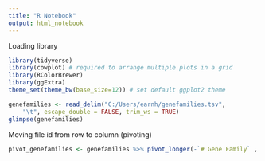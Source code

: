 ---
title: "R Notebook"
output: html_notebook
---

Loading library
```{r}
library(tidyverse)
library(cowplot) # required to arrange multiple plots in a grid
library(RColorBrewer)
library(ggExtra)
theme_set(theme_bw(base_size=12)) # set default ggplot2 theme
```

```{r}
genefamilies <- read_delim("C:/Users/earnh/genefamilies.tsv", 
    "\t", escape_double = FALSE, trim_ws = TRUE)
glimpse(genefamilies)
```
Moving file id from row to column (pivoting)
```{r}
pivot_genefamilies <- genefamilies %>% pivot_longer(-`# Gene Family` , names_to = "sample_id", values_to = "Abundance")
```

